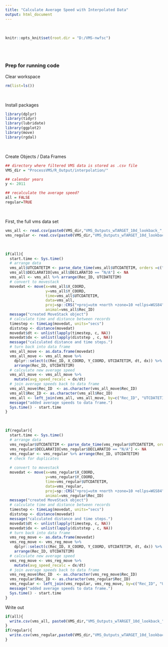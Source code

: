 ```yaml
---
title: "Calculate Average Speed with Interpolated Data"
output: html_document
---
```


<br>
```r
knitr::opts_knit$set(root.dir = "D:/VMS-nwfsc") 
```
<br>
<br>

### Prep for running code
Clear workspace
```r
rm(list=ls())
```
<br>

Install packages
```r
library(dplyr)
library(tidyr)
library(lubridate) 
library(ggplot2)
library(move)
library(rgdal)
```
<br>

Create Objects / Data Frames
```r
## directory where filtered VMS data is stored as .csv file
VMS_dir = "ProcessVMS/R_Output/interpolation/"

## calendar years
y <- 2011

## recalculate the average speed?
all = FALSE
regular=TRUE
```
<br>

First, the full vms data set
```r
vms_all <- read.csv(paste0(VMS_dir,"VMS_Outputs_wTARGET_10d_lookback_", y, "_final_cleaned_interpolated_all.csv"))
vms_regular <- read.csv(paste0(VMS_dir,"VMS_Outputs_wTARGET_10d_lookback_", y, "_final_cleaned_interpolated_regular.csv"))
```
<br>

```r
if(all){
  start.time <- Sys.time()
  # arrange data
  vms_all$UTCDATETIM <- parse_date_time(vms_all$UTCDATETIM, orders =c("ymd_HM","mdy_HM","ymd_HMS","mdy_HMS"), tz="UTC")
  vms_all$DECLARATIO[vms_all$DECLARATIO == "N/A"] <- NA
  vms_all <- vms_all %>% arrange(Rec_ID, UTCDATETIM)
  # convert to movestack
  movedat <- move(x=vms_all$X_COORD,
                  y=vms_all$Y_COORD,
                  time=vms_all$UTCDATETIM,
                  data=vms_all,
                  proj=sp::CRS("+proj=utm +north +zone=10 +ellps=WGS84"),
                  animal=vms_all$Rec_ID)
  message("created MoveStack object")
  # calculate time and distance between records
  timestep <- timeLag(movedat, units="secs")
  diststep <- distance(movedat)
  movedat$dt <- unlist(lapply(timestep, c, NA))
  movedat$dx <- unlist(lapply(diststep , c, NA))
  message("calculated distance and time steps.")
  # turn back into data frame
  vms_all_move <- as.data.frame(movedat)
  vms_all_move <- vms_all_move %>%
    dplyr::select(c(Rec_ID, X_COORD, Y_COORD, UTCDATETIM, dt, dx)) %>%
    arrange(Rec_ID, UTCDATETIM)
  # calculate new average speed
  vms_all_move <- vms_all_move %>%
    mutate(avg_speed_recalc = dx/dt)
  # join average speeds back to data frame
  vms_all_move$Rec_ID  <- as.character(vms_all_move$Rec_ID)
  vms_all$Rec_ID <- as.character(vms_all$Rec_ID)
  vms_all <- left_join(vms_all, vms_all_move, by=c("Rec_ID", "UTCDATETIM", "X_COORD", "Y_COORD"))
  message("added average speeds to data frame.")
  Sys.time() - start.time
}
```
<br>

```r
if(regular){
  start.time <- Sys.time()
  # arrange data
  vms_regular$UTCDATETIM <- parse_date_time(vms_regular$UTCDATETIM, orders =c("ymd_HM","mdy_HM","ymd_HMS","mdy_HMS"), tz="UTC")
  vms_regular$DECLARATIO[vms_regular$DECLARATIO == "N/A"] <- NA
  vms_regular <- vms_regular %>% arrange(Rec_ID, UTCDATETIM)
  # check for duplicates
  
  # convert to movestack
  movedat <- move(x=vms_regular$X_COORD,
                  y=vms_regular$Y_COORD,
                  time=vms_regular$UTCDATETIM,
                  data=vms_regular,
                  proj=sp::CRS("+proj=utm +north +zone=10 +ellps=WGS84"),
                  animal=vms_regular$Rec_ID)
  message("created MoveStack object")
  # calculate time and distance between records
  timestep <- timeLag(movedat, units="secs")
  diststep <- distance(movedat)
  message("calculated distance and time steps.")
  movedat$dt <- unlist(lapply(timestep, c, NA))
  movedat$dx <- unlist(lapply(diststep , c, NA))
  # turn back into data frame
  vms_reg_move <- as.data.frame(movedat)
  vms_reg_move <- vms_reg_move %>%
    dplyr::select(c(Rec_ID, X_COORD, Y_COORD, UTCDATETIM, dt, dx)) %>%
    arrange(Rec_ID, UTCDATETIM)
  # calculate new average speed
  vms_reg_move <- vms_reg_move %>%
    mutate(avg_speed_recalc = dx/dt)
  # join average speeds back to data frame
  vms_reg_move$Rec_ID  <- as.character(vms_reg_move$Rec_ID)
  vms_regular$Rec_ID <- as.character(vms_regular$Rec_ID)
  vms_regular <- left_join(vms_regular, vms_reg_move, by=c("Rec_ID", "UTCDATETIM", "X_COORD", "Y_COORD"))
  message("added average speeds to data frame.")
  Sys.time() - start.time
}
```


Write out
```r
if(all){
  write.csv(vms_all, paste0(VMS_dir,"VMS_Outputs_wTARGET_10d_lookback_", y, "_final_cleaned_interpolated_all.csv"), row.names=FALSE)
}
if(regular){
  write.csv(vms_regular,paste0(VMS_dir,"VMS_Outputs_wTARGET_10d_lookback_", y, "_final_cleaned_interpolated_regular.csv"),row.names=FALSE)
}
```
<br>


